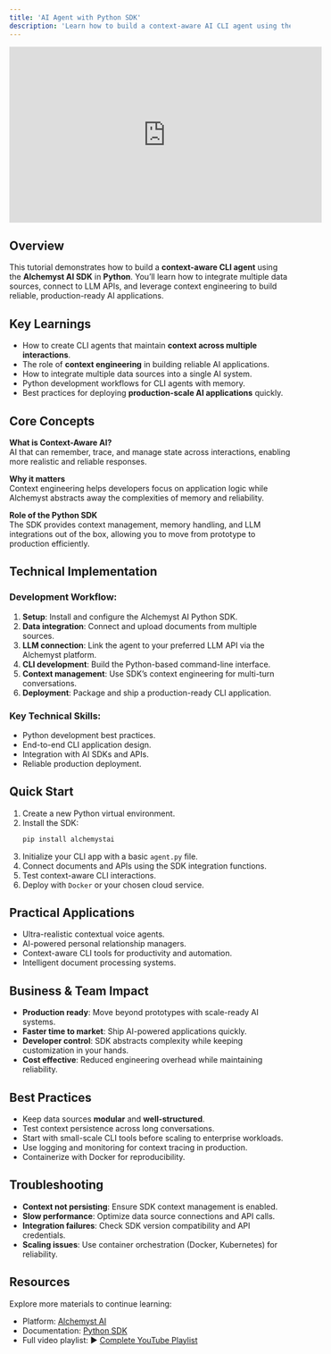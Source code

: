 ```yaml
---
title: 'AI Agent with Python SDK'
description: 'Learn how to build a context-aware AI CLI agent using the Alchemyst Python SDK'
---
```



<iframe
  width="560"
  height="315"
  src="https://www.youtube.com/embed/j2ObGxJDT1c"
  title="YouTube tutorial: Building an AI Agent with Python SDK"
  frameborder="0"
  allow="accelerometer; autoplay; clipboard-write; encrypted-media; gyroscope; picture-in-picture"
  allowfullscreen
></iframe>


## Overview

This tutorial demonstrates how to build a **context-aware CLI agent** using the **Alchemyst AI SDK** in **Python**. You’ll learn how to integrate multiple data sources, connect to LLM APIs, and leverage context engineering to build reliable, production-ready AI applications.



## Key Learnings
- How to create CLI agents that maintain **context across multiple interactions**.  
- The role of **context engineering** in building reliable AI applications.  
- How to integrate multiple data sources into a single AI system.  
- Python development workflows for CLI agents with memory.  
- Best practices for deploying **production-scale AI applications** quickly.  



## Core Concepts

**What is Context-Aware AI?**  
AI that can remember, trace, and manage state across interactions, enabling more realistic and reliable responses.  

**Why it matters**  
Context engineering helps developers focus on application logic while Alchemyst abstracts away the complexities of memory and reliability.  

**Role of the Python SDK**  
The SDK provides context management, memory handling, and LLM integrations out of the box, allowing you to move from prototype to production efficiently.  



## Technical Implementation

### Development Workflow:
1. **Setup**: Install and configure the Alchemyst AI Python SDK.  
2. **Data integration**: Connect and upload documents from multiple sources.  
3. **LLM connection**: Link the agent to your preferred LLM API via the Alchemyst platform.  
4. **CLI development**: Build the Python-based command-line interface.  
5. **Context management**: Use SDK’s context engineering for multi-turn conversations.  
6. **Deployment**: Package and ship a production-ready CLI application.  

### Key Technical Skills:
- Python development best practices.  
- End-to-end CLI application design.  
- Integration with AI SDKs and APIs.  
- Reliable production deployment.  



## Quick Start
1. Create a new Python virtual environment.  
2. Install the SDK:  
   ```bash
   pip install alchemystai
   ```
3. Initialize your CLI app with a basic `agent.py` file.
4. Connect documents and APIs using the SDK integration functions.
5. Test context-aware CLI interactions.
6. Deploy with `Docker` or your chosen cloud service.

## Practical Applications

- Ultra-realistic contextual voice agents.
- AI-powered personal relationship managers.
- Context-aware CLI tools for productivity and automation.
- Intelligent document processing systems.

## Business & Team Impact

- **Production ready**: Move beyond prototypes with scale-ready AI systems.
- **Faster time to market**: Ship AI-powered applications quickly.
- **Developer control**: SDK abstracts complexity while keeping customization in your hands.
- **Cost effective**: Reduced engineering overhead while maintaining reliability.

## Best Practices

- Keep data sources **modular** and **well-structured**.
- Test context persistence across long conversations.
- Start with small-scale CLI tools before scaling to enterprise workloads.
- Use logging and monitoring for context tracing in production.
- Containerize with Docker for reproducibility.

## Troubleshooting

- **Context not persisting**: Ensure SDK context management is enabled.
- **Slow performance**: Optimize data source connections and API calls.
- **Integration failures**: Check SDK version compatibility and API credentials.
- **Scaling issues**: Use container orchestration (Docker, Kubernetes) for reliability.

## Resources
Explore more materials to continue learning:
- Platform: [Alchemyst AI](https://platform.getalchemystai.com)  
- Documentation: [Python SDK](https://docs.getalchemystai.com/integrations/sdk/python-sdk) 
- Full video playlist: ▶️ [Complete YouTube Playlist](https://www.youtube.com/playlist?list=PLTnYaGyWE7dGlzullvvE_7tXd1cLx9iYg)
